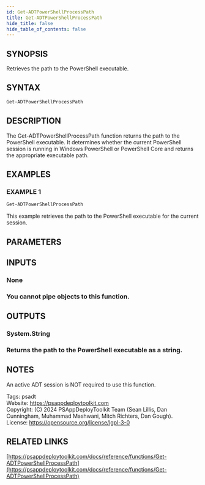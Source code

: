 ```yaml
---
id: Get-ADTPowerShellProcessPath
title: Get-ADTPowerShellProcessPath
hide_title: false
hide_table_of_contents: false
---
```


## SYNOPSIS

Retrieves the path to the PowerShell executable.

## SYNTAX

```powershell
Get-ADTPowerShellProcessPath
```

## DESCRIPTION

The Get-ADTPowerShellProcessPath function returns the path to the PowerShell executable.
It determines whether the current PowerShell session is running in Windows PowerShell or PowerShell Core and returns the appropriate executable path.

## EXAMPLES

### EXAMPLE 1

```powershell
Get-ADTPowerShellProcessPath
```

This example retrieves the path to the PowerShell executable for the current session.

## PARAMETERS

## INPUTS

### None

### You cannot pipe objects to this function.
## OUTPUTS

### System.String

### Returns the path to the PowerShell executable as a string.
## NOTES
An active ADT session is NOT required to use this function.

Tags: psadt<br />
Website: https://psappdeploytoolkit.com<br />
Copyright: (C) 2024 PSAppDeployToolkit Team (Sean Lillis, Dan Cunningham, Muhammad Mashwani, Mitch Richters, Dan Gough).<br />
License: https://opensource.org/license/lgpl-3-0

## RELATED LINKS

[https://psappdeploytoolkit.com/docs/reference/functions/Get-ADTPowerShellProcessPath](https://psappdeploytoolkit.com/docs/reference/functions/Get-ADTPowerShellProcessPath)
